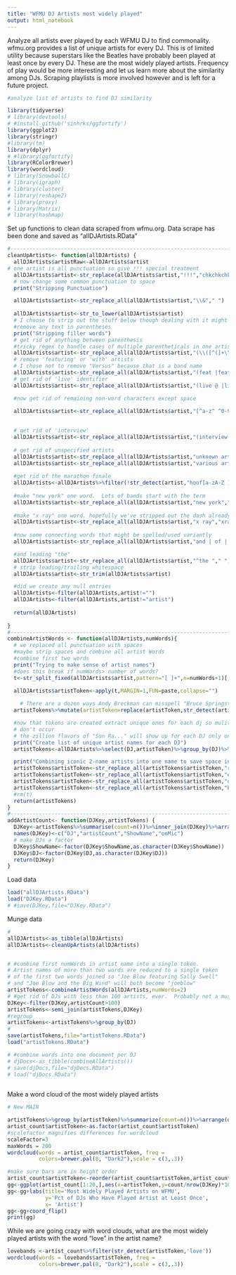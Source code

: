 ```yaml
---
title: "WFMU DJ Artists most widely played"
output: html_notebook
---
```

Analyze all artists ever played by each WFMU DJ to find commonality.  wfmu.org provides a list of unique artists for every DJ. This is of limited utility because superstars like the Beatles have probably been played at least once by every DJ.  These are the most widely played artists.  Frequency of play would be more interesting and let us learn more about the similarity among DJs.  Scraping playlists is more involved however and is left for a future project.

```r
#analyze list of artists to find DJ similarity

library(tidyverse)
# library(devtools)
# #install_github('sinhrks/ggfortify')
library(ggplot2)
library(stringr)
#library(tm)
library(dplyr)
# #library(ggfortify)
library(RColorBrewer)
library(wordcloud)
# library(SnowballC)
# library(igraph)
# library(cluster)
# library(reshape2)
# library(proxy)
# library(Matrix)
# library(hashmap)
```

Set up functions to clean data scraped from wfmu.org.  Data scrape has been done and saved as "allDJArtists.RData"

```r

#-----------------------------------------------------------------------
cleanUpArtists<- function(allDJArtists) {
  allDJArtists$artistRaw<-allDJArtists$artist
# one artist is all punctuation so give !!! special treatment
  allDJArtists$artist<-str_replace(allDJArtists$artist,"!!!","chkchkchk")
  # now change some common punctuation to space
  print("Stripping Punctuation")

  allDJArtists$artist<-str_replace_all(allDJArtists$artist,"\\&"," ")
  
  allDJArtists$artist<-str_to_lower(allDJArtists$artist)
  # I choose to strip out the stuff below though dealing with it might get better analysis
  #remove any text in parentheses
  print("Stripping filler words")
  # get rid of anything between parenthesis
  #tricky regex to handle cases of multiple parentheticals in one artist
  allDJArtists$artist<-str_replace_all(allDJArtists$artist,"(\\([^(]+\\))","")
  # remove 'featuring' or 'with' artists
  # I chose not to remove "Versus" because that is a band name
  allDJArtists$artist<-str_replace_all(allDJArtists$artist,"(feat |featuring |with |vs |vs\\.).+","")
  # get rid of 'live' identifier
  allDJArtists$artist<-str_replace_all(allDJArtists$artist,"(live @ |live on|@).+","")

  #now get rid of remaining non-word characters except space

  allDJArtists$artist<-str_replace_all(allDJArtists$artist,"[^a-z^ ^0-9]","")
  
  
  # get rid of 'interview'
  allDJArtists$artist<-str_replace_all(allDJArtists$artist,"(interview w|interview)","")
  
  # get rid of unspecified artists
  allDJArtists$artist<-str_replace_all(allDJArtists$artist,"unknown artist(s| )|unknown","")
  allDJArtists$artist<-str_replace_all(allDJArtists$artist,"various artists|various","")
  
  #get rid of the marathon finale
  allDJArtists<-allDJArtists%>%filter(!str_detect(artist,"hoof[a-zA-Z ]+sinfonia"))
  
  #make "new york" one word.  Lots of bands start with the term
  allDJArtists$artist<-str_replace_all(allDJArtists$artist,"new york","newyork")
  
  #make "x ray" one word. hopefully we've stripped out the dash already.Lots of bands start with the term
  allDJArtists$artist<-str_replace_all(allDJArtists$artist,"x ray","xray")
  
  #now some connecting words that might be spelled/used variantly
  allDJArtists$artist<-str_replace_all(allDJArtists$artist,"and | of | the "," ")

  #and leading "the"
  allDJArtists$artist<-str_replace_all(allDJArtists$artist,"^the "," ")
  # strip leading/trailing whitespace
  allDJArtists$artist<-str_trim(allDJArtists$artist)

  #did we create any null entries
  allDJArtists<-filter(allDJArtists,artist!="")
  allDJArtists<-filter(allDJArtists,artist!="artist")
  
  return(allDJArtists)
  
}
#-----------------------------------------------------------------------------
combineArtistWords <- function(allDJArtists,numWords){
  # we replaced all punctuation with spaces
  #maybe strip spaces and combine all artist Words
  #combine first two words
  print("Trying to make sense of artist names")
  #does this break if numWords> number of words?
  t<-str_split_fixed(allDJArtists$artist,pattern="[ ]+",n=numWords+1)[,1:numWords]
  
  allDJArtists$artistToken<-apply(t,MARGIN=1,FUN=paste,collapse="")

    # There are a dozen ways Andy Breckman can misspell "Bruce Springsteen."
  artistTokens%>%mutate(artistToken=replace(artistToken,str_detect(artistToken,'brucesp'),"brucespringsteen"))->artistTokens

  #now that tokens are created extract unique ones for each dj so mulitples
  # don't occur
  # the zillion flavors of "Sun Ra..." will show up for each DJ only once
  print("Create list of unique artist names for each DJ")
  artistTokens<-allDJArtists%>%select(DJ,artistToken)%>%group_by(DJ)%>%distinct(artistToken)

  print("Combining iconic 2-name artists into one name to save space in wordcloud")
  artistTokens$artistToken<-str_replace_all(artistTokens$artistToken,"rollingstones","stones")
  artistTokens$artistToken<-str_replace_all(artistTokens$artistToken,"enniomorricone","morricone") #only on WFMU!
  artistTokens$artistToken<-str_replace_all(artistTokens$artistToken,"davidbowie","bowie")
  artistTokens$artistToken<-str_replace_all(artistTokens$artistToken,"bobdylan","dylan")
  #rm(t)
  return(artistTokens)
}
#-------------------------------------------------------------------------------------
addArtistCount<- function(DJKey,artistTokens) {
  DJKey<-artistTokens%>%summarise(count=n())%>%inner_join(DJKey)%>%arrange(desc(count))
  names(DJKey)<-c("DJ","artistCount","ShowName","onMic")
  # make DJs a factor
  DJKey$ShowName<-factor(DJKey$ShowName,as.character(DJKey$ShowName))
  DJKey$DJ<-factor(DJKey$DJ,as.character(DJKey$DJ))
  return(DJKey)
}
```

Load data
```r
load("allDJArtists.RData")
load("DJKey.RData")
# #save(DJKey,file="DJKey.RData")
```
Munge data
```r
# 
allDJArtists<-as_tibble(allDJArtists)
allDJArtists<-cleanUpArtists(allDJArtists)


# #combine first numWords in artist name into a single token.
# Artist names of more than two words are reduced to a single token
# of the first two words joined so "Joe Blow featuring Sally Swell"
# and "Joe Blow and the Big Wind" will both become "joeblow"
artistTokens<-combineArtistWords(allDJArtists,numWords=2)
# #get rid of DJs with less than 100 artists, ever.  Probably not a music show
DJKey<-filter(DJKey,artistCount>100)
artistTokens<-semi_join(artistTokens,DJKey)
#regroup
artistTokens<-artistTokens%>%group_by(DJ)
# 
save(artistTokens,file="artistTokens.RData")
load("artistTokens.RData")

# #combine words into one document per DJ
# djDocs<-as_tibble(combineAllArtists())
# save(djDocs,file="djDocs.RData")
# load("djDocs.RData")
 

```


Make a word cloud of the most widely played artists
```r

# New MAIN

artistTokens%>%group_by(artistToken)%>%summarize(count=n())%>%arrange(desc(count)) ->artist_count
artist_count$artistToken<-as.factor(artist_count$artistToken)
#scalefactor magnifies differences for wordcloud
scaleFactor=3
maxWords = 200
wordcloud(words = artist_count$artistToken, freq =                             artist_count$count^scaleFactor,max.words=maxWords,                   random.order=FALSE,rot.per=0.35, 
          colors=brewer.pal(8, "Dark2"),scale = c(3,.3))

```
```r
#make sure bars are in height order
artist_count$artistToken<-reorder(artist_count$artistToken,artist_count$count)
gg<-ggplot(artist_count[1:20,],aes(x=artistToken,y=count/nrow(DJKey)*100))+geom_col()
gg<-gg+labs(title='Most Widely Played Artists on WFMU',
            y='Pct of DJs Who Have Played Artist at Least Once',
            x= 'Artist')
gg<-gg+coord_flip()
print(gg)
```
While we are going crazy with word clouds, what are the most widely played artists with the word "love" in the artist name?
```r
lovebands <-artist_count%>%filter(str_detect(artistToken,'love'))
wordcloud(words = lovebands$artistToken, freq =                                lovebands$count,max.words=maxWords,                                  random.order=FALSE,rot.per=0.35, 
          colors=brewer.pal(8, "Dark2"),scale = c(3,.3))

```

